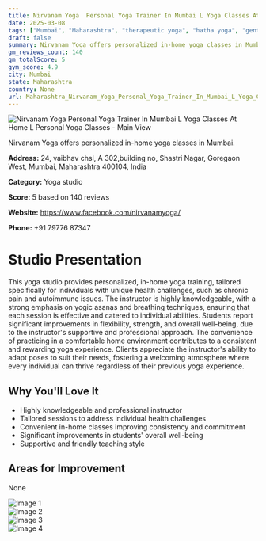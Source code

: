 ```yaml
---
title: Nirvanam Yoga  Personal Yoga Trainer In Mumbai L Yoga Classes At Home L Personal Yoga Classes
date: 2025-03-08
tags: ["Mumbai", "Maharashtra", "therapeutic yoga", "hatha yoga", "gentle yoga", "personalized attention", "in-home sessions", "Mumbai"]  
draft: false
summary: Nirvanam Yoga offers personalized in-home yoga classes in Mumbai.
gm_reviews_count: 140
gm_totalScore: 5
gym_score: 4.9
city: Mumbai
state: Maharashtra
country: None
url: Maharashtra_Nirvanam_Yoga_Personal_Yoga_Trainer_In_Mumbai_L_Yoga_Classes_At_Home_L_Personal_Yoga_Classes
---
```


<div className="aspect-[16/9] relative my-8">
  <img 
    src="https://lh5.googleusercontent.com/p/AF1QipNvh0JBMnn_MZJJARzF7yq48Drb7Z4-lD3jpZAl=w1920-h1080-k-no"
    alt="Nirvanam Yoga  Personal Yoga Trainer In Mumbai L Yoga Classes At Home L Personal Yoga Classes - Main View"
    className="object-cover absolute inset-0 w-full h-full rounded-lg"
  />
</div>

Nirvanam Yoga offers personalized in-home yoga classes in Mumbai.

**Address:** 24, vaibhav chsl, A 302,building no, Shastri Nagar, Goregaon West, Mumbai, Maharashtra 400104, India

**Category:** Yoga studio

**Score:** 5 based on 140 reviews

**Website:** https://www.facebook.com/nirvanamyoga/

**Phone:** +91 79776 87347

# Studio Presentation

This yoga studio provides personalized, in-home yoga training, tailored specifically for individuals with unique health challenges, such as chronic pain and autoimmune issues. The instructor is highly knowledgeable, with a strong emphasis on yogic asanas and breathing techniques, ensuring that each session is effective and catered to individual abilities. Students report significant improvements in flexibility, strength, and overall well-being, due to the instructor's supportive and professional approach. The convenience of practicing in a comfortable home environment contributes to a consistent and rewarding yoga experience. Clients appreciate the instructor's ability to adapt poses to suit their needs, fostering a welcoming atmosphere where every individual can thrive regardless of their previous yoga experience.

## Why You'll Love It

- Highly knowledgeable and professional instructor
- Tailored sessions to address individual health challenges
- Convenient in-home classes improving consistency and commitment
- Significant improvements in students' overall well-being
- Supportive and friendly teaching style

## Areas for Improvement

None

<div className="grid grid-cols-1 xl:grid-cols-2 gap-4 my-8">
<div className="aspect-[4/3] relative"><img src="https://lh5.googleusercontent.com/p/AF1QipNPZKC81G3AOss5zzMAUGmGskxyB15Ab-NNE4o2=w1920-h1080-k-no" alt="Image 1" className="object-cover absolute inset-0 w-full h-full rounded-lg" /></div>
<div className="aspect-[4/3] relative"><img src="https://lh5.googleusercontent.com/p/AF1QipO-AH4XeUoMw0L8mQYrQ7deHwH5KHMPMbCB6LZ_=w1920-h1080-k-no" alt="Image 2" className="object-cover absolute inset-0 w-full h-full rounded-lg" /></div>
<div className="aspect-[4/3] relative"><img src="https://lh5.googleusercontent.com/p/AF1QipOejs7D3ER_Clas6lsiHJvO37ZEzpQhaxl6krFz=w1920-h1080-k-no" alt="Image 3" className="object-cover absolute inset-0 w-full h-full rounded-lg" /></div>
<div className="aspect-[4/3] relative"><img src="https://lh5.googleusercontent.com/p/AF1QipMzXUpH4AuOUt3io5TqR2QKcqkG2PCJSn0xbj_o=w1920-h1080-k-no" alt="Image 4" className="object-cover absolute inset-0 w-full h-full rounded-lg" /></div>
</div>